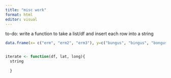 ```yaml
---
title: "misc work"
format: html
editor: visual
---
```


to-do: write a function to take a list/df and insert each row into a string
```r
data.frame(x= c("erm", "erm2", "erm3"), y=c("bungus", "bingus", "bongus"))


iterate <- function(df, lat, long){
  string
  
  }

```
